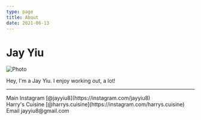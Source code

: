 ```yaml
---
type: page
title: About
date: 2021-06-13
---
```


# Jay Yiu


<Image
  src="/images/jayyiu.jpg"
  alt="Photo"
  width={250}
  height={250}
  priority
  className="next-image profile-pic"
/>

Hey, I'm a Jay Yiu. I enjoy working out, a lot!

---

<div>
  Main Instagram [@jayyiu8](https://instagram.com/jayyiu8)
  <br />
  Harry's Cuisine [@harrys.cuisine](https://instagram.com/harrys.cuisine)
  <br />
  Email jayyiu8@gmail.com
</div>
